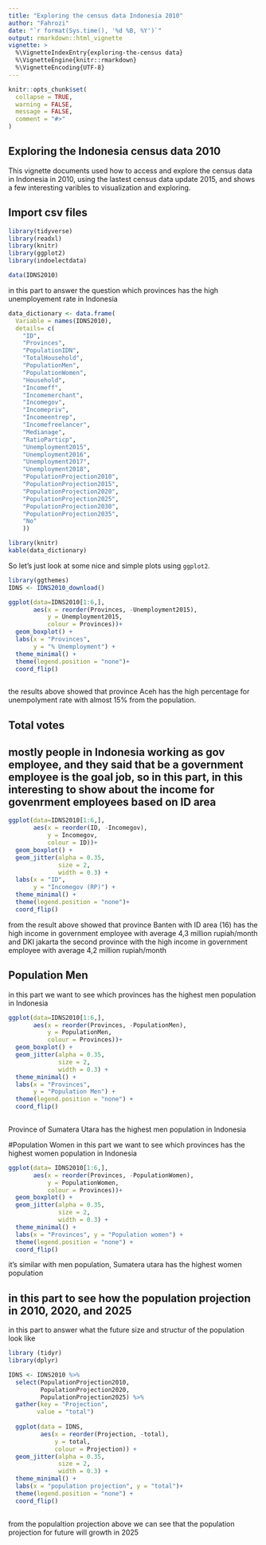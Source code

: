 ```yaml
---
title: "Exploring the census data Indonesia 2010"
author: "Fahrozi" 
date: "`r format(Sys.time(), '%d %B, %Y')`"
output: rmarkdown::html_vignette
vignette: >
  %\VignetteIndexEntry{exploring-the-census data}
  %\VignetteEngine{knitr::rmarkdown}
  %\VignetteEncoding{UTF-8}
---
```


```r
knitr::opts_chunk$set(
  collapse = TRUE,
  warning = FALSE,
  message = FALSE,
  comment = "#>"
)
```

## Exploring the Indonesia census data 2010

This vignette documents used how to access and explore the census data in Indonesia in 2010, using the lastest census data update 2015, and shows a few interesting varibles to visualization and exploring.

##

## Import csv files

```r
library(tidyverse)
library(readxl)
library(knitr)
library(ggplot2)
library(indoelectdata)

data(IDNS2010)
```
in this part to answer the question which provinces has the high unemployement rate in Indonesia
```r
data_dictionary <- data.frame(
  Variable = names(IDNS2010), 
  details= c(
    "ID",
    "Provinces", 
    "PopulationIDN",
    "TotalHousehold",
    "PopulationMen",
    "PopulationWomen",
    "Household",
    "Incomeff",
    "Incomemerchant",
    "Incomegov",
    "Incomepriv",
    "Incomeentrep",
    "Incomefreelancer",
    "Medianage",
    "RatioParticp",
    "Unemployment2015",
    "Unemployment2016",
    "Unemployment2017",
    "Unemployment2018",
    "PopulationProjection2010",
    "PopulationProjection2015",
    "PopulationProjection2020",
    "PopulationProjection2025",
    "PopulationProjection2030",
    "PopulationProjection2035",
    "No"
    ))
```

```r
library(knitr)
kable(data_dictionary)
```
So let's just look at some nice and simple plots using `ggplot2`.
```r
library(ggthemes)
IDNS <- IDNS2010_download()

ggplot(data=IDNS2010[1:6,],
       aes(x = reorder(Provinces, -Unemployment2015),
           y = Unemployment2015,
           colour = Provinces))+
  geom_boxplot() +
  labs(x = "Provinces",
       y = "% Unemployment") +
  theme_minimal() +
  theme(legend.position = "none")+
  coord_flip()
  
```
the results above showed that province Aceh has the high percentage for unempolyment rate with almost 15% from the population.

## Total votes
## mostly people in Indonesia working as gov employee, and they said that be a government employee is the goal job, so in this part, in this interesting to show about the income for govenrment employees based on ID area

```r
ggplot(data=IDNS2010[1:6,],
       aes(x = reorder(ID, -Incomegov),
           y = Incomegov,
           colour = ID))+
  geom_boxplot() +
  geom_jitter(alpha = 0.35,
              size = 2,
              width = 0.3) +
  labs(x = "ID",
       y = "Incomegov (RP)") +
  theme_minimal() +
  theme(legend.position = "none")+
  coord_flip()
```
from the result above showed that province Banten with ID area (16) has the high income in government employee with average 4,3 million rupiah/month and DKI jakarta the second province with the high income in government employee with average 4,2 million rupiah/month

## Population Men
in this part we want to see which provinces has the highest men population in Indonesia

```r
ggplot(data=IDNS2010[1:6,],
       aes(x = reorder(Provinces, -PopulationMen),
           y = PopulationMen,
           colour = Provinces))+
  geom_boxplot() +
  geom_jitter(alpha = 0.35,
              size = 2,
              width = 0.3) +
  theme_minimal() +
  labs(x = "Provinces", 
       y = "Population Men") +
  theme(legend.position = "none") +
  coord_flip()
  
```
Province of Sumatera Utara has the highest men population in Indonesia


#Population Women
in this part we want to see which provinces has the highest women population in Indonesia

```r
ggplot(data= IDNS2010[1:6,],
       aes(x = reorder(Provinces, -PopulationWomen),
           y = PopulationWomen,
           colour = Provinces))+
  geom_boxplot() +
  geom_jitter(alpha = 0.35,
              size = 2,
              width = 0.3) +
  theme_minimal() +
  labs(x = "Provinces", y = "Population women") +
  theme(legend.position = "none") +
  coord_flip()
```
it's similar with men population, Sumatera utara has the highest women population

## in this part to see how the population projection in 2010, 2020, and 2025
in this part to answer what the future size and structur of the population look like

```r
library (tidyr)
library(dplyr)

IDNS <- IDNS2010 %>%
  select(PopulationProjection2010, 
         PopulationProjection2020, 
         PopulationProjection2025) %>%
  gather(key = "Projection",
        value = "total") 
  
  ggplot(data = IDNS,
         aes(x = reorder(Projection, -total),
             y = total,
             colour = Projection)) +
  geom_jitter(alpha = 0.35,
              size = 2,
              width = 0.3) +
  theme_minimal() +
  labs(x = "population projection", y = "total")+
  theme(legend.position = "none") +
  coord_flip()
  
```

from the populaltion projection above we can see that the population projection for future will growth in 2025

